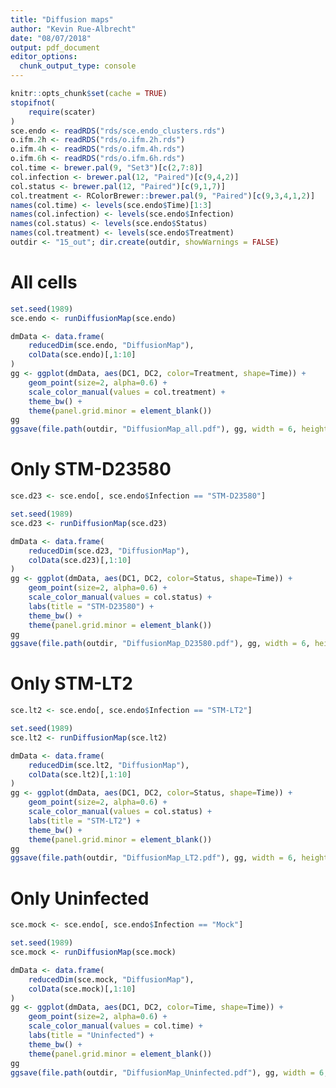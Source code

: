 ```yaml
---
title: "Diffusion maps"
author: "Kevin Rue-Albrecht"
date: "08/07/2018"
output: pdf_document
editor_options: 
  chunk_output_type: console
---
```


```r
knitr::opts_chunk$set(cache = TRUE)
stopifnot(
    require(scater)
)
sce.endo <- readRDS("rds/sce.endo_clusters.rds")
o.ifm.2h <- readRDS("rds/o.ifm.2h.rds")
o.ifm.4h <- readRDS("rds/o.ifm.4h.rds")
o.ifm.6h <- readRDS("rds/o.ifm.6h.rds")
col.time <- brewer.pal(9, "Set3")[c(2,7:8)]
col.infection <- brewer.pal(12, "Paired")[c(9,4,2)]
col.status <- brewer.pal(12, "Paired")[c(9,1,7)]
col.treatment <- RColorBrewer::brewer.pal(9, "Paired")[c(9,3,4,1,2)]
names(col.time) <- levels(sce.endo$Time)[1:3]
names(col.infection) <- levels(sce.endo$Infection)
names(col.status) <- levels(sce.endo$Status)
names(col.treatment) <- levels(sce.endo$Treatment)
outdir <- "15_out"; dir.create(outdir, showWarnings = FALSE)
```

# All cells

```r
set.seed(1989)
sce.endo <- runDiffusionMap(sce.endo)
```

```r
dmData <- data.frame(
    reducedDim(sce.endo, "DiffusionMap"),
    colData(sce.endo)[,1:10]
)
gg <- ggplot(dmData, aes(DC1, DC2, color=Treatment, shape=Time)) +
    geom_point(size=2, alpha=0.6) +
    scale_color_manual(values = col.treatment) +
    theme_bw() +
    theme(panel.grid.minor = element_blank())
gg
ggsave(file.path(outdir, "DiffusionMap_all.pdf"), gg, width = 6, height = 4, useDingbats = TRUE)
```

# Only STM-D23580

```r
sce.d23 <- sce.endo[, sce.endo$Infection == "STM-D23580"]
```

```r
set.seed(1989)
sce.d23 <- runDiffusionMap(sce.d23)
```

```r
dmData <- data.frame(
    reducedDim(sce.d23, "DiffusionMap"),
    colData(sce.d23)[,1:10]
)
gg <- ggplot(dmData, aes(DC1, DC2, color=Status, shape=Time)) +
    geom_point(size=2, alpha=0.6) +
    scale_color_manual(values = col.status) +
    labs(title = "STM-D23580") +
    theme_bw() +
    theme(panel.grid.minor = element_blank())
gg
ggsave(file.path(outdir, "DiffusionMap_D23580.pdf"), gg, width = 6, height = 4, useDingbats = TRUE)
```

# Only STM-LT2

```r
sce.lt2 <- sce.endo[, sce.endo$Infection == "STM-LT2"]
```

```r
set.seed(1989)
sce.lt2 <- runDiffusionMap(sce.lt2)
```

```r
dmData <- data.frame(
    reducedDim(sce.lt2, "DiffusionMap"),
    colData(sce.lt2)[,1:10]
)
gg <- ggplot(dmData, aes(DC1, DC2, color=Status, shape=Time)) +
    geom_point(size=2, alpha=0.6) +
    scale_color_manual(values = col.status) +
    labs(title = "STM-LT2") +
    theme_bw() +
    theme(panel.grid.minor = element_blank())
gg
ggsave(file.path(outdir, "DiffusionMap_LT2.pdf"), gg, width = 6, height = 4, useDingbats = TRUE)
```

# Only Uninfected

```r
sce.mock <- sce.endo[, sce.endo$Infection == "Mock"]
```

```r
set.seed(1989)
sce.mock <- runDiffusionMap(sce.mock)
```

```r
dmData <- data.frame(
    reducedDim(sce.mock, "DiffusionMap"),
    colData(sce.mock)[,1:10]
)
gg <- ggplot(dmData, aes(DC1, DC2, color=Time, shape=Time)) +
    geom_point(size=2, alpha=0.6) +
    scale_color_manual(values = col.time) +
    labs(title = "Uninfected") +
    theme_bw() +
    theme(panel.grid.minor = element_blank())
gg
ggsave(file.path(outdir, "DiffusionMap_Uninfected.pdf"), gg, width = 6, height = 4, useDingbats = TRUE)
```

